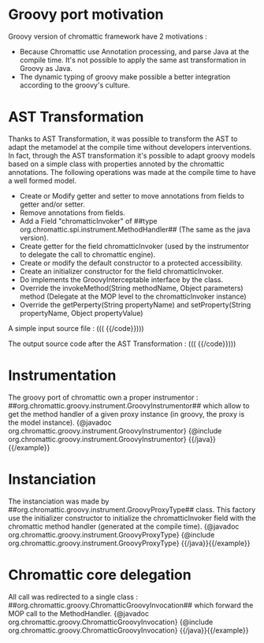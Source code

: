 = Groovy port motivation =
Groovy version of chromattic framework have 2 motivations :
* Because Chromattic use Annotation processing, and parse Java at the compile time. It's not possible to apply the same ast transformation in Groovy as Java.
* The dynamic typing of groovy make possible a better integration according to the groovy's culture.

= AST Transformation =
Thanks to AST Transformation, it was possible to transform the AST to adapt the metamodel at the compile time without developers interventions.
In fact, through the AST transformation it's possible to adapt groovy models based on a simple class with properties annoted by the chromattic annotations.
The following operations was made at the compile time to have a well formed model.
* Create or Modify getter and setter to move annotations from fields to getter and/or setter.
* Remove annotations from fields.
* Add a Field "chromatticInvoker" of ##type org.chromattic.spi.instrument.MethodHandler## (The same as the java version).
* Create getter for the field chromatticInvoker (used by the instrumentor to delegate the call to chromattic engine).
* Create or modify the default constructor to a protected accessibility.
* Create an initializer constructor for the field chromatticInvoker.
* Do implements the GroovyInterceptable interface by the class.
* Override the invokeMethod(String methodName, Object parameters) method (Delegate at the MOP level to the chromatticInvoker instance)
* Override the getPerperty(String propertyName) and setProperty(String propertyName, Object propertyValue)

A simple input source file : (((
{{code language=GROOVY href="org/chromattic/docs/reference/groovy/Page.groovy"}}{{/code}})))

The output source code after the AST Transformation : (((
{{code language=GROOVY href="org/chromattic/docs/reference/groovy/CompiledPage.groovy"}}{{/code}})))

= Instrumentation =
The groovy port of chromattic own a proper instrumentor : ##org.chromattic.groovy.instrument.GroovyInstrumentor## which allow to get the method handler of a given proxy instance (in groovy, the proxy is the model instance).
{{example title="The GroovyInstrumentor class"}}
{{java}}
{@javadoc org.chromattic.groovy.instrument.GroovyInstrumentor}
{@include org.chromattic.groovy.instrument.GroovyInstrumentor}
{{/java}}{{/example}}

= Instanciation =
The instanciation was made by ##org.chromattic.groovy.instrument.GroovyProxyType<O>## class. This factory use the initializer constructor to initialize the chromatticInvoker field with the chromattic method handler (generated at the compile time).
{{example title="The GroovyProxyType class"}}
{{java}}
{@javadoc org.chromattic.groovy.instrument.GroovyProxyType}
{@include org.chromattic.groovy.instrument.GroovyProxyType}
{{/java}}{{/example}}

= Chromattic core delegation =
All call was redirected to a single class : ##org.chromattic.groovy.ChromatticGroovyInvocation## which forward the MOP call to the MethodHandler.
{{example title="The ChromatticGroovyInvocation class"}}
{{java}}
{@javadoc org.chromattic.groovy.ChromatticGroovyInvocation}
{@include org.chromattic.groovy.ChromatticGroovyInvocation}
{{/java}}{{/example}}